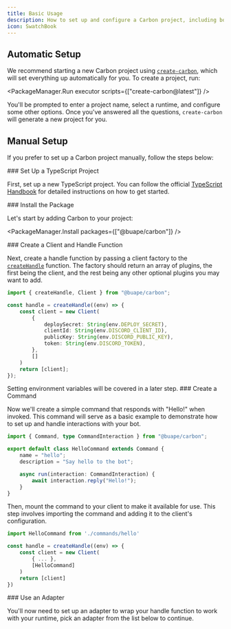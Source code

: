 ```yaml
---
title: Basic Usage
description: How to set up and configure a Carbon project, including both automatic and manual setup methods.
icon: SwatchBook
---
```


## Automatic Setup

We recommend starting a new Carbon project using [`create-carbon`](https://npmjs.com/package/create-carbon), which will set everything up automatically for you. To create a project, run:

<PackageManager.Run executor scripts={["create-carbon@latest"]} />

You'll be prompted to enter a project name, select a runtime, and configure some other options. Once you've answered all the questions, `create-carbon` will generate a new project for you.

## Manual Setup

If you prefer to set up a Carbon project manually, follow the steps below:


<Steps>

<Step>
### Set Up a TypeScript Project

First, set up a new TypeScript project. You can follow the official [TypeScript Handbook](https://www.typescriptlang.org/docs/handbook/intro.html) for detailed instructions on how to get started.

</Step>

<Step>
### Install the Package

Let's start by adding Carbon to your project:

<PackageManager.Install packages={["@buape/carbon"]} />
</Step>

<Step>
### Create a Client and Handle Function

Next, create a handle function by passing a client factory to the [`createHandle`](/api/functions/createhandle) function. The factory should return an array of plugins, the first being the client, and the rest being any other optional plugins you may want to add.

```ts title="src/index.ts"
import { createHandle, Client } from "@buape/carbon";

const handle = createHandle((env) => {
    const client = new Client(
        {
            deploySecret: String(env.DEPLOY_SECRET),
            clientId: String(env.DISCORD_CLIENT_ID),
            publicKey: String(env.DISCORD_PUBLIC_KEY),
            token: String(env.DISCORD_TOKEN),
        },
        []
    )
    return [client];
});
```

<Callout type="info">
Setting environment variables will be covered in a later step.
</Callout>

</Step>

<Step>
### Create a Command

Now we'll create a simple command that responds with "Hello!" when invoked. This command will serve as a basic example to demonstrate how to set up and handle interactions with your bot.

```ts title="src/commands/hello.ts"
import { Command, type CommandInteraction } from "@buape/carbon";

export default class HelloCommand extends Command {
    name = "hello";
    description = "Say hello to the bot";

    async run(interaction: CommandInteraction) {
        await interaction.reply("Hello!");
    }
}
```

Then, mount the command to your client to make it available for use. This step involves importing the command and adding it to the client's configuration.

```ts title="src/index.ts"
import HelloCommand from './commands/hello'

const handle = createHandle((env) => {
    const client = new Client(
        { ... },
        [HelloCommand]
    )
    return [client]
})
```

</Step>

<Step>
### Use an Adapter

You'll now need to set up an adapter to wrap your handle function to work with your runtime, pick an adapter from the list below to continue.

<Cards>
    <Card
        title="Cloudflare Workers"
        href="/adapters/cloudflare#manual-setup"
        description="Deploy your Carbon bot using Cloudflare Workers for a scalable, serverless environment."
    />
    <Card
        title="Next.js"
        href="/adapters/next#manual-setup"
        description="Integrate your Carbon bot with a Next.js application for seamless server-side rendering."
    />
    <Card
        title="Node.js"
        href="/adapters/node#manual-setup"
        description="Deploy your Carbon bot using Node.js for a flexible and robust server environment."
    />
    <Card
        title="Bun"
        href="/adapters/bun#manual-setup"
        description="Run your Carbon bot with Bun for a fast and lightweight alternative to Node.js."
    />
</Cards>
</Step>
</Steps>
